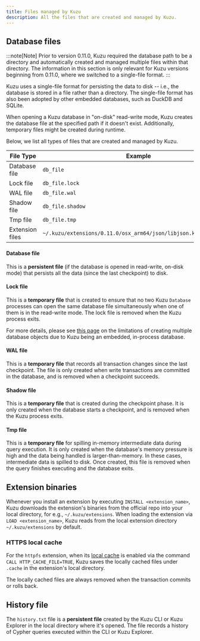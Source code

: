```yaml
---
title: Files managed by Kuzu
description: All the files that are created and managed by Kuzu.
---
```


## Database files

:::note[Note]
Prior to version 0.11.0, Kuzu required the database path to be a directory and automatically created and
managed multiple files within that directory. The information in this section is only relevant for
Kuzu versions beginning from 0.11.0, where we switched to a single-file format.
:::

Kuzu uses a single-file format for persisting the data to disk -- i.e., the database is stored in a file rather than a directory.
The single-file format has also been adopted by other embedded databases, such as DuckDB and SQLite.

When opening a Kuzu database in "on-disk" read-write mode, Kuzu creates the database file at the specified
path if it doesn't exist. Additionally, temporary files might be created during runtime.

Below, we list all types of files that are created and managed by Kuzu.

| File Type | Example |
| --- | --- |
| Database file | `db_file` |
| Lock file | `db_file.lock` |
| WAL file | `db_file.wal`  |
| Shadow file | `db_file.shadow` |
| Tmp file | `db_file.tmp` |
| Extension files | `~/.kuzu/extensions/0.11.0/osx_arm64/json/libjson.kuzu_extension` |

#### Database file

This is a **persistent file** (if the database is opened in read-write, on-disk mode) that persists
all the data (since the last checkpoint) to disk.

#### Lock file

This is a **temporary file** that is created to ensure that no two Kuzu `Database` processes can open
the same database file simultaneously when one of them is in the read-write mode.
The lock file is removed when the Kuzu process exits.

For more details, please see [this page](https://docs.kuzudb.com/concurrency/#limitations-of-creating-multiple-database-objects)
on the limitations of creating multiple database objects due to Kuzu being an embedded, in-process database.

#### WAL file

This is a **temporary file** that records all transaction changes since the last checkpoint.
The file is only created when write transactions are committed in the database, and is removed when a checkpoint succeeds.

#### Shadow file

This is a **temporary file** that is created during the checkpoint phase.
It is only created when the database starts a checkpoint, and is removed when the Kuzu process exits.

#### Tmp file

This is a **temporary file** for spilling in-memory intermediate data during query execution.
It is only created when the database's memory pressure is high and the data being handled is larger-than-memory.
In these cases, intermediate data is spilled to disk. Once created, this file is removed when the query
finishes executing and the database exits.

## Extension binaries

Whenever you install an extension by executing `INSTALL <extension_name>`, Kuzu downloads the extension's
binaries from the official repo into your local directory, for e.g., `~/.kuzu/extensions`.
When loading the extension via `LOAD <extension_name>`, Kuzu reads from the local extension directory `~/.kuzu/extensions` by default.

### HTTPS local cache

For the `httpfs` extension, when its [local cache](https://docs.kuzudb.com/extensions/httpfs/#local-cache)
is enabled via the command `CALL HTTP_CACHE_FILE=TRUE`, Kuzu saves the locally cached files under `.cache`
in the extension's local directory.

The locally cached files are always removed when the transaction commits or rolls back.

## History file

The `history.txt` file is a **persistent file** created by the Kuzu CLI or Kuzu Explorer in the local
directory where it's opened. The file records a history of Cypher queries executed within the CLI or Kuzu Explorer.
